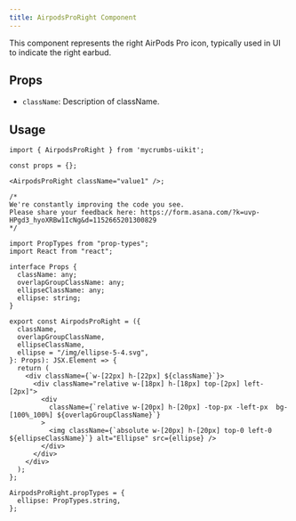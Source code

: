 ```yaml
---
title: AirpodsProRight Component
---
```


This component represents the right AirPods Pro icon, typically used in UI to indicate the right earbud.

## Props

- `className`: Description of className.

## Usage

```tsx
import { AirpodsProRight } from 'mycrumbs-uikit';

const props = {};

<AirpodsProRight className="value1" />;
```
```tsx
/*
We're constantly improving the code you see. 
Please share your feedback here: https://form.asana.com/?k=uvp-HPgd3_hyoXRBw1IcNg&d=1152665201300829
*/

import PropTypes from "prop-types";
import React from "react";

interface Props {
  className: any;
  overlapGroupClassName: any;
  ellipseClassName: any;
  ellipse: string;
}

export const AirpodsProRight = ({
  className,
  overlapGroupClassName,
  ellipseClassName,
  ellipse = "/img/ellipse-5-4.svg",
}: Props): JSX.Element => {
  return (
    <div className={`w-[22px] h-[22px] ${className}`}>
      <div className="relative w-[18px] h-[18px] top-[2px] left-[2px]">
        <div
          className={`relative w-[20px] h-[20px] -top-px -left-px  bg-[100%_100%] ${overlapGroupClassName}`}
        >
          <img className={`absolute w-[20px] h-[20px] top-0 left-0 ${ellipseClassName}`} alt="Ellipse" src={ellipse} />
        </div>
      </div>
    </div>
  );
};

AirpodsProRight.propTypes = {
  ellipse: PropTypes.string,
};

```